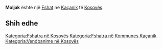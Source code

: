 {{Fshat në Kosovës
 | Emri                = Moljak
| srp_N_name = Moljak
| srp_N_FULL_NAME_RO = Moljak Mahala Muljak
| srp_N_FULL_NAME_ND_RO = Moljak Mahala Muljak
| srp_N_SORT_NAME_RG = MOLJAK MAHALAMULJAK
| srp_N_FULL_NAME_RG = Moljak Mahala Muljak
| srp_N_FULL_NAME_ND_RG = Moljak Mahala Muljak

 | Emri (Rasa dhanore) = 
 | Figura              = 
 | Shteti              = Kosovo
 | Komuna              = Kaçanik
 | Kodi postar         = 
 | Sipërfaqja          = 

 | Popullsia           = 

 | Regj. i popullsisë  = 
 | Dend. e popullsisë  = 
 | Faqja zyrtare       = 
 <!--- Koordinatat ----> 
 | Gjerësia            = 42.564167
 | Gjatësia            = 20.880556
 | Lartësia            = 
}}
'''Moljak''' është një [[Fshat]] në [[Kaçanik]] të [[Kosovës]].

<!-- == Gjeografia == -->
<!-- == Historia == -->
<!-- == Demografia == -->
== Shih edhe ==
{{Komuna Kaçanik}}
{{Kosovo-Administrata-Cung}}

[[Kategoria:Fshatra në Kosovës]]
[[Kategoria:Fshatra në Kommunes Kaçanik]]
[[Kategoria:Vendbanime në Kosovës]]
